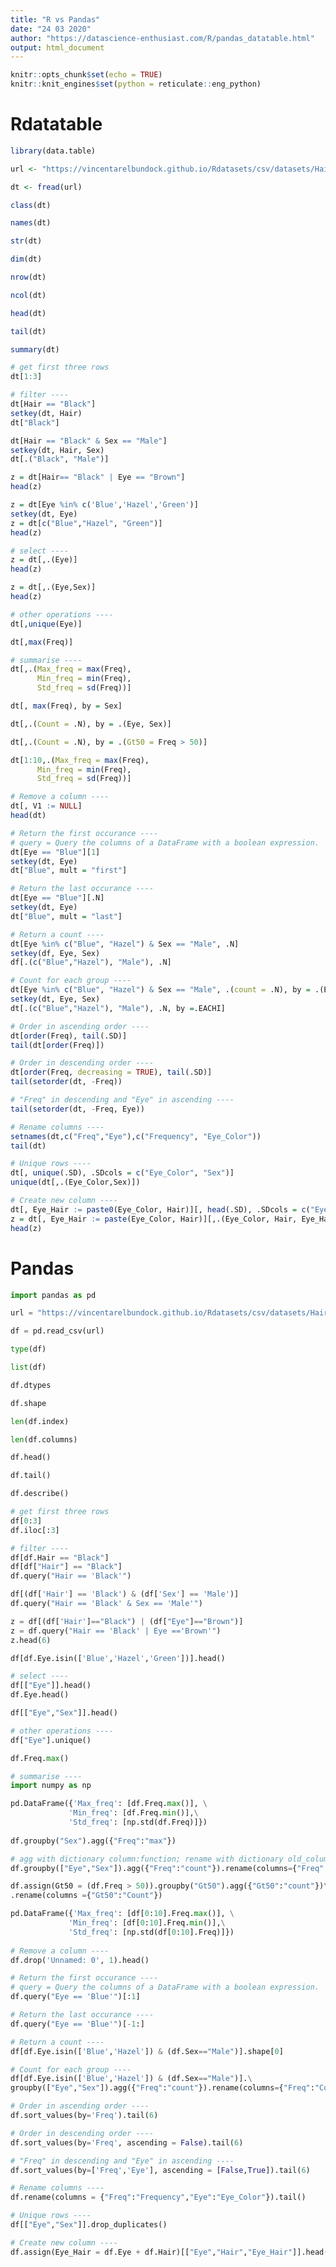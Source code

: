 ```yaml
---
title: "R vs Pandas"
date: "24 03 2020"
author: "https://datascience-enthusiast.com/R/pandas_datatable.html"
output: html_document
---
```


```r
knitr::opts_chunk$set(echo = TRUE)
knitr::knit_engines$set(python = reticulate::eng_python)
```

# Rdatatable

```r
library(data.table)

url <- "https://vincentarelbundock.github.io/Rdatasets/csv/datasets/HairEyeColor.csv"

dt <- fread(url)

class(dt)

names(dt)

str(dt)

dim(dt)

nrow(dt)

ncol(dt)

head(dt)

tail(dt)

summary(dt)

# get first three rows
dt[1:3]

# filter ----
dt[Hair == "Black"]
setkey(dt, Hair)
dt["Black"]

dt[Hair == "Black" & Sex == "Male"]
setkey(dt, Hair, Sex)
dt[.("Black", "Male")]

z = dt[Hair== "Black" | Eye == "Brown"]
head(z)

z = dt[Eye %in% c('Blue','Hazel','Green')]
setkey(dt, Eye)
z = dt[c("Blue","Hazel", "Green")]
head(z)

# select ----
z = dt[,.(Eye)]
head(z)

z = dt[,.(Eye,Sex)]
head(z)

# other operations ----
dt[,unique(Eye)]

dt[,max(Freq)]

# summarise ----
dt[,.(Max_freq = max(Freq),
      Min_freq = min(Freq),
      Std_freq = sd(Freq))]

dt[, max(Freq), by = Sex]

dt[,.(Count = .N), by = .(Eye, Sex)]

dt[,.(Count = .N), by = .(Gt50 = Freq > 50)]

dt[1:10,.(Max_freq = max(Freq),
      Min_freq = min(Freq),
      Std_freq = sd(Freq))]

# Remove a column ----
dt[, V1 := NULL]
head(dt)

# Return the first occurance ----
# query = Query the columns of a DataFrame with a boolean expression.
dt[Eye == "Blue"][1]
setkey(dt, Eye)
dt["Blue", mult = "first"]

# Return the last occurance ----
dt[Eye == "Blue"][.N]
setkey(dt, Eye)
dt["Blue", mult = "last"]

# Return a count ----
dt[Eye %in% c("Blue", "Hazel") & Sex == "Male", .N]
setkey(df, Eye, Sex)
df[.(c("Blue","Hazel"), "Male"), .N]

# Count for each group ----
dt[Eye %in% c("Blue", "Hazel") & Sex == "Male", .(count = .N), by = .(Eye, Sex)]
setkey(dt, Eye, Sex)
dt[.(c("Blue","Hazel"), "Male"), .N, by =.EACHI]

# Order in ascending order ----
dt[order(Freq), tail(.SD)]
tail(dt[order(Freq)])

# Order in descending order ----
dt[order(Freq, decreasing = TRUE), tail(.SD)]
tail(setorder(dt, -Freq))

# "Freq" in descending and "Eye" in ascending ----
tail(setorder(dt, -Freq, Eye))

# Rename columns ----
setnames(dt,c("Freq","Eye"),c("Frequency", "Eye_Color"))
tail(dt)

# Unique rows ----
dt[, unique(.SD), .SDcols = c("Eye_Color", "Sex")]
unique(dt[,.(Eye_Color,Sex)])

# Create new column ----
dt[, Eye_Hair := paste0(Eye_Color, Hair)][, head(.SD), .SDcols = c("Eye_Color","Hair","Eye_Hair")]
z = dt[, Eye_Hair := paste(Eye_Color, Hair)][,.(Eye_Color, Hair, Eye_Hair)]
head(z)
```

# Pandas

```python
import pandas as pd

url = "https://vincentarelbundock.github.io/Rdatasets/csv/datasets/HairEyeColor.csv"

df = pd.read_csv(url)

type(df)

list(df)

df.dtypes

df.shape

len(df.index)

len(df.columns)

df.head()

df.tail()

df.describe()

# get first three rows
df[0:3]
df.iloc[:3]

# filter ----
df[df.Hair == "Black"]
df[df["Hair"] == "Black"]
df.query("Hair == 'Black'")

df[(df['Hair'] == 'Black') & (df['Sex'] == 'Male')]
df.query("Hair == 'Black' & Sex == 'Male'")

z = df[(df['Hair']=="Black") | (df["Eye"]=="Brown")]
z = df.query("Hair == 'Black' | Eye =='Brown'")
z.head(6)

df[df.Eye.isin(['Blue','Hazel','Green'])].head()

# select ----
df[["Eye"]].head()
df.Eye.head()

df[["Eye","Sex"]].head()

# other operations ----
df["Eye"].unique()

df.Freq.max()

# summarise ----
import numpy as np

pd.DataFrame({'Max_freq': [df.Freq.max()], \
             'Min_freq': [df.Freq.min()],\
             'Std_freq': [np.std(df.Freq)]})
             
df.groupby("Sex").agg({"Freq":"max"})

# agg with dictionary column:function; rename with dictionary old_column_name:new_column_name
df.groupby(["Eye","Sex"]).agg({"Freq":"count"}).rename(columns={"Freq":"Count"})

df.assign(Gt50 = (df.Freq > 50)).groupby("Gt50").agg({"Gt50":"count"})\
.rename(columns ={"Gt50":"Count"})

pd.DataFrame({'Max_freq': [df[0:10].Freq.max()], \
             'Min_freq': [df[0:10].Freq.min()],\
             'Std_freq': [np.std(df[0:10].Freq)]})
             
# Remove a column ----
df.drop('Unnamed: 0', 1).head()

# Return the first occurance ----
# query = Query the columns of a DataFrame with a boolean expression.
df.query("Eye == 'Blue'")[:1]

# Return the last occurance ----
df.query("Eye == 'Blue'")[-1:]

# Return a count ----
df[df.Eye.isin(['Blue','Hazel']) & (df.Sex=="Male")].shape[0]

# Count for each group ----
df[df.Eye.isin(['Blue','Hazel']) & (df.Sex=="Male")].\
groupby(["Eye","Sex"]).agg({"Freq":"count"}).rename(columns={"Freq":"Count"})

# Order in ascending order ----
df.sort_values(by='Freq').tail(6)

# Order in descending order ----
df.sort_values(by='Freq', ascending = False).tail(6)

# "Freq" in descending and "Eye" in ascending ----
df.sort_values(by=['Freq','Eye'], ascending = [False,True]).tail(6)

# Rename columns ----
df.rename(columns = {"Freq":"Frequency","Eye":"Eye_Color"}).tail()

# Unique rows ----
df[["Eye","Sex"]].drop_duplicates()

# Create new column ----
df.assign(Eye_Hair = df.Eye + df.Hair)[["Eye","Hair","Eye_Hair"]].head()
```

